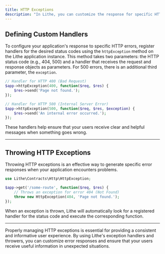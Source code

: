 ```yaml
---
title: HTTP Exceptions
description: "In Lithe, you can customize the response for specific HTTP errors using handlers. This allows you to provide specific messages and behaviors for different types of errors."
---
```


## Defining Custom Handlers

To configure your application's response to specific HTTP errors, register handlers for the desired status codes using the `httpException` method on the Lithe application instance. This method takes two parameters: the HTTP status code (e.g., 404, 500) and a handler that receives the request and response objects as parameters. For 500 errors, there is an additional third parameter, the `exception`.

```php
// Handler for HTTP 400 (Bad Request)
$app->httpException(400, function($req, $res) {
    $res->send('Page not found.');
});

// Handler for HTTP 500 (Internal Server Error)
$app->httpException(500, function($req, $res, $exception) {
    $res->send('An internal error occurred.');
});
```

These handlers help ensure that your users receive clear and helpful messages when something goes wrong.

---

## Throwing HTTP Exceptions

Throwing HTTP exceptions is an effective way to generate specific error responses when your application encounters problems.

```php
use Lithe\Contracts\Http\HttpException;

$app->get('/some-route', function($req, $res) {
    // Throws an exception for error 404 (Not Found)
    throw new HttpException(404, 'Page not found.');
});
```

When an exception is thrown, Lithe will automatically look for a registered handler for the status code and execute the corresponding function.

---

Properly managing HTTP exceptions is essential for providing a consistent and informative user experience. By using Lithe's exception handlers and throwers, you can customize error responses and ensure that your users receive useful information in unexpected situations.
